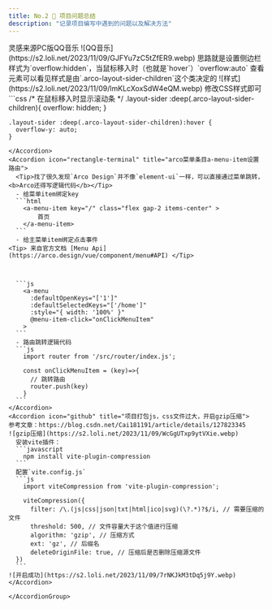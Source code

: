 ```yaml
---
title: No.2 🤔 项目问题总结
description: "记录项目编写中遇到的问题以及解决方法"
---
```


<AccordionGroup>
  <Accordion icon="github" title="侧边栏实现鼠标移入时才显示滚动条？">
  <Tip>灵感来源PC版QQ音乐</Tip>
   ![QQ音乐](https://s2.loli.net/2023/11/09/GJFYu7zC5tZfER9.webp)
  思路就是设置侧边栏样式为`overflow:hidden`，当鼠标移入时（也就是`hover`）`overflow:auto`
  查看元素可以看见样式是由`.arco-layout-sider-children`这个类决定的
   ![样式](https://s2.loli.net/2023/11/09/lmKLcXoxSdW4eQM.webp)
  修改CSS样式即可
  ```css
    /* 在鼠标移入时显示滚动条 */
    .layout-sider :deep(.arco-layout-sider-children){
      overflow: hidden;
    }

    .layout-sider :deep(.arco-layout-sider-children):hover {
      overflow-y: auto;
    }
  ```
  </Accordion>
  <Accordion icon="rectangle-terminal" title="arco菜单条目a-menu-item设置路由">
    <Tip>找了很久发现`Arco Design`并不像`element-ui`一样，可以直接通过菜单跳转，<b>Arco还得写逻辑代码</b></Tip>
    - 给菜单item绑定key
    ```html
      <a-menu-item key="/" class="flex gap-2 items-center" >
          首页
      </a-menu-item>
    ```
    - 给主菜单item绑定点击事件
  <Tip> 来自官方文档 [Menu Api](https://arco.design/vue/component/menu#API) </Tip>
  
 

    ```js
      <a-menu
        :defaultOpenKeys="['1']"
        :defaultSelectedKeys="['/home']"
        :style="{ width: '100%' }"
        @menu-item-click="onClickMenuItem"
      > 
    ```
    - 路由跳转逻辑代码
    ```js
      import router from '/src/router/index.js';

      const onClickMenuItem = (key)=>{
        // 跳转路由
        router.push(key)
      }
    ```
  </Accordion>
  <Accordion icon="github" title="项目打包js，css文件过大，开启gzip压缩">
  参考文章：https://blog.csdn.net/Cai181191/article/details/127823345
  ![gzip压缩](https://s2.loli.net/2023/11/09/WcGgUTxp9ytVXie.webp)
    安装vite插件：
    ```javascript
      npm install vite-plugin-compression
    ```
    配置`vite.config.js`
    ```js
      import viteCompression from 'vite-plugin-compression';

      viteCompression({
        filter: /\.(js|css|json|txt|html|ico|svg)(\?.*)?$/i, // 需要压缩的文件
        threshold: 500, // 文件容量大于这个值进行压缩
        algorithm: 'gzip', // 压缩方式
        ext: 'gz', // 后缀名
        deleteOriginFile: true, // 压缩后是否删除压缩源文件
    })
    ```
  ![开启成功](https://s2.loli.net/2023/11/09/7rNKJkM3tDq5j9Y.webp)
  </Accordion>
  
</AccordionGroup>
